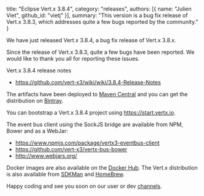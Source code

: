  title: "Eclipse Vert.x 3.8.4",
  category: "releases",
  authors: [{
    name: "Julien Viet",
    github_id: "vietj"
  }],
  summary: "This version is a bug fix release of Vert.x 3.8.3, which addresses quite a few bugs reported by the community."
}

We have just released Vert.x 3.8.4, a bug fix release of Vert.x 3.8.x.

Since the release of Vert.x 3.8.3, quite a few bugs have been reported. We would like to thank you all for reporting these issues.

Vert.x 3.8.4 release notes

* https://github.com/vert-x3/wiki/wiki/3.8.4-Release-Notes

The artifacts have been deployed to [Maven Central](http://search.maven.org/#search%7Cga%7C1%7Cg%3A%22io.vertx%22%20AND%20v%3A%223.8.%22) and you can get the distribution on [Bintray](https://bintray.com/vertx/downloads/distribution/3.8.4/view).

You can bootstrap a Vert.x 3.8.4 project using https://start.vertx.io.

The event bus client using the SockJS bridge are available from NPM, Bower and as a WebJar:

* https://www.npmjs.com/package/vertx3-eventbus-client
* https://github.com/vert-x3/vertx-bus-bower
* http://www.webjars.org/

Docker images are also available on the [Docker Hub](https://hub.docker.com/u/vertx/). The Vert.x distribution is also available from [SDKMan](http://sdkman.io/index.html) and [HomeBrew](http://brew.sh/).

Happy coding and see you soon on our user or dev [channels](https://vertx.io/community).
